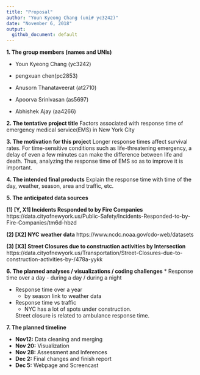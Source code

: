 ```yaml
---
title: "Proposal"
author: "Youn Kyeong Chang (uni# yc3242)"
date: "November 6, 2018"
output:
  github_document: default
---
```

**1. The group members (names and UNIs)**

* Youn Kyeong Chang (yc3242)

* pengxuan chen(pc2853)

* Anusorn Thanataveerat (at2710)

* Apoorva Srinivasan (as5697)

* Abhishek Ajay (aa4266)


**2. The tentative project title**
Factors associated with response time of emergency medical service(EMS) in New York City


**3. The motivation for this project**
Longer response times affect survival rates. For time-sensitive conditions such as life-threatening emergency, a delay of even a few minutes can make the difference between life and death. Thus, analyzing the response time of EMS so as to improve it is important. 


**4. The intended final products**
Explain the response time with time of the day, weather, season, area and traffic, etc.  


**5. The anticipated data sources**

**(1) [Y, X1] Incidents Responded to by Fire Companies**
https://data.cityofnewyork.us/Public-Safety/Incidents-Responded-to-by-Fire-Companies/tm6d-hbzd

**(2) [X2] NYC weather data**
https://www.ncdc.noaa.gov/cdo-web/datasets

**(3) [X3] Street Closures due to construction activities by Intersection**
https://data.cityofnewyork.us/Transportation/Street-Closures-due-to-construction-activities-by-/478a-yykk


**6. The planned analyses / visualizations / coding challenges**
* Response time over a day 
  - during a day / during a night 
  
* Response time over a year 
  - by season link to weather data
  
* Response time vs traffic 
  - NYC has a lot of spots under construction.
  
  Street closure is related to ambulance response time.

**7. The planned timeline**

 
* __Nov12:__ Data cleaning and merging
* __Nov 20:__ Visualization
* __Nov 28:__ Assessment and Inferences
* __Dec 2:__ Final changes and finish report
* __Dec 5:__ Webpage and Screencast







